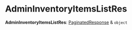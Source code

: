 
# AdminInventoryItemsListRes

 **AdminInventoryItemsListRes**: [PaginatedResponse](../../interfaces/medusa.PaginatedResponse/page.mdx) & `object`
